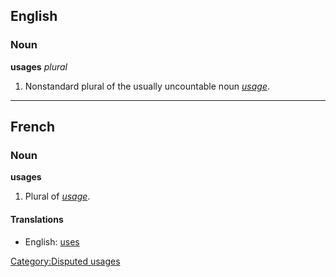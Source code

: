 ==English==
===Noun===
'''usages''' ''plural''

# Nonstandard plural of the usually uncountable noun ''[[usage]]''.

----

==French==
===Noun===
'''usages'''

# Plural of ''[[usage]]''.

====Translations====
*English: [[uses]]

[[Category:Disputed usages]]